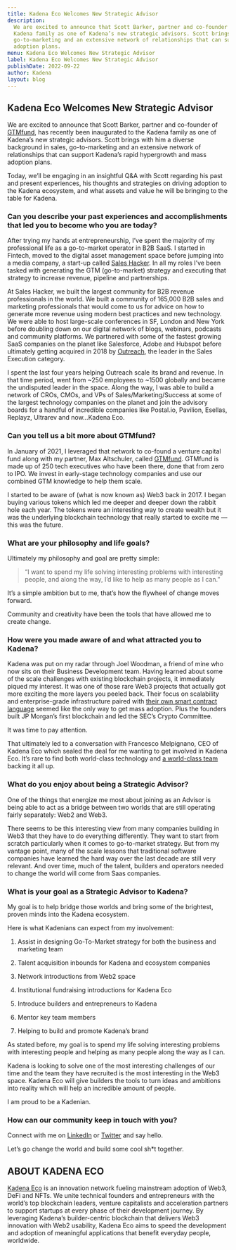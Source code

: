 ```yaml
---
title: Kadena Eco Welcomes New Strategic Advisor
description:
  We are excited to announce that Scott Barker, partner and co-founder of GTMfund, has recently been inaugurated to the
  Kadena family as one of Kadena’s new strategic advisors. Scott brings with him a diverse background in sales,
  go-to-marketing and an extensive network of relationships that can support Kadena’s rapid hypergrowth and mass
  adoption plans.
menu: Kadena Eco Welcomes New Strategic Advisor
label: Kadena Eco Welcomes New Strategic Advisor
publishDate: 2022-09-22
author: Kadena
layout: blog
---
```


## Kadena Eco Welcomes New Strategic Advisor

We are excited to announce that Scott Barker, partner and co-founder of [GTMfund](https://www.gtmfund.com/), has
recently been inaugurated to the Kadena family as one of Kadena’s new strategic advisors. Scott brings with him a
diverse background in sales, go-to-marketing and an extensive network of relationships that can support Kadena’s rapid
hypergrowth and mass adoption plans.

Today, we’ll be engaging in an insightful Q&A with Scott regarding his past and present experiences, his thoughts and
strategies on driving adoption to the Kadena ecosystem, and what assets and value he will be bringing to the table for
Kadena.

### Can you describe your past experiences and accomplishments that led you to become who you are today?

After trying my hands at entrepreneurship, I’ve spent the majority of my professional life as a go-to-market operator in
B2B SaaS. I started in Fintech, moved to the digital asset management space before jumping into a media company, a
start-up called [Sales Hacker](https://www.saleshacker.com/). In all my roles I’ve been tasked with generating the GTM
(go-to-market) strategy and executing that strategy to increase revenue, pipeline and partnerships.

At Sales Hacker, we built the largest community for B2B revenue professionals in the world. We built a community of
165,000 B2B sales and marketing professionals that would come to us for advice on how to generate more revenue using
modern best practices and new technology. We were able to host large-scale conferences in SF, London and New York before
doubling down on our digital network of blogs, webinars, podcasts and community platforms. We partnered with some of the
fastest growing SaaS companies on the planet like Salesforce, Adobe and Hubspot before ultimately getting acquired in
2018 by [Outreach](https://www.outreach.io/), the leader in the Sales Execution category.

I spent the last four years helping Outreach scale its brand and revenue. In that time period, went from ~250 employees
to ~1500 globally and became the undisputed leader in the space. Along the way, I was able to build a network of CROs,
CMOs, and VPs of Sales/Marketing/Success at some of the largest technology companies on the planet and join the advisory
boards for a handful of incredible companies like Postal.io, Pavilion, Esellas, Replayz, Ultrarev and now…Kadena Eco.

### Can you tell us a bit more about GTMfund?

In January of 2021, I leveraged that network to co-found a venture capital fund along with my partner, Max Altschuler,
called [GTMfund](https://www.gtmfund.com/). GTMfund is made up of 250 tech executives who have been there, done that
from zero to IPO. We invest in early-stage technology companies and use our combined GTM knowledge to help them scale.

I started to be aware of (what is now known as) Web3 back in 2017. I began buying various tokens which led me deeper and
deeper down the rabbit hole each year. The tokens were an interesting way to create wealth but it was the underlying
blockchain technology that really started to excite me — this was the future.

### What are your philosophy and life goals?

Ultimately my philosophy and goal are pretty simple:

> “I want to spend my life solving interesting problems with interesting people, and along the way, I’d like to help as
> many people as I can.”

It’s a simple ambition but to me, that’s how the flywheel of change moves forward.

Community and creativity have been the tools that have allowed me to create change.

### How were you made aware of and what attracted you to Kadena?

Kadena was put on my radar through Joel Woodman, a friend of mine who now sits on their Business Development team.
Having learned about some of the scale challenges with existing blockchain projects, it immediately piqued my interest.
It was one of those rare Web3 projects that actually got more exciting the more layers you peeled back. Their focus on
scalability and enterprise-grade infrastructure paired with
[their own smart contract language](https://medium.com/kadena-io/from-haskell-to-pact-my-journey-in-code-toward-a-more-stable-and-secure-environment-for-b06e9e3916fb)
seemed like the only way to get mass adoption. Plus the founders built JP Morgan’s first blockchain and led the SEC’s
Crypto Committee.

It was time to pay attention.

That ultimately led to a conversation with Francesco Melpignano, CEO of Kadena Eco which sealed the deal for me wanting
to get involved in Kadena Eco. It’s rare to find both world-class technology and
[a world-class team](https://kadena.io/about/) backing it all up.

### What do you enjoy about being a Strategic Advisor?

One of the things that energize me most about joining as an Advisor is being able to act as a bridge between two worlds
that are still operating fairly separately: Web2 and Web3.

There seems to be this interesting view from many companies building in Web3 that they have to do everything
differently. They want to start from scratch particularly when it comes to go-to-market strategy. But from my vantage
point, many of the scale lessons that traditional software companies have learned the hard way over the last decade are
still very relevant. And over time, much of the talent, builders and operators needed to change the world will come from
Saas companies.

### What is your goal as a Strategic Advisor to Kadena?

My goal is to help bridge those worlds and bring some of the brightest, proven minds into the Kadena ecosystem.

Here is what Kadenians can expect from my involvement:

1.  Assist in designing Go-To-Market strategy for both the business and marketing team

2.  Talent acquisition inbounds for Kadena and ecosystem companies

3.  Network introductions from Web2 space

4.  Institutional fundraising introductions for Kadena Eco

5.  Introduce builders and entrepreneurs to Kadena

6.  Mentor key team members

7.  Helping to build and promote Kadena’s brand

As stated before, my goal is to spend my life solving interesting problems with interesting people and helping as many
people along the way as I can.

Kadena is looking to solve one of the most interesting challenges of our time and the team they have recruited is the
most interesting in the Web3 space. Kadena Eco will give builders the tools to turn ideas and ambitions into reality
which will help an incredible amount of people.

I am proud to be a Kadenian.

### How can our community keep in touch with you?

Connect with me on [LinkedIn](https://www.linkedin.com/in/ssbarker/) or [Twitter](https://twitter.com/scottbGTM) and say
hello.

Let’s go change the world and build some cool sh\*t together.

## ABOUT KADENA ECO

[Kadena Eco](https://medium.com/kadena-io/kadena-eco-grants-e5368b4f4c3a) is an innovation network fueling mainstream
adoption of Web3, DeFi and NFTs. We unite technical founders and entrepreneurs with the world’s top blockchain leaders,
venture capitalists and acceleration partners to support startups at every phase of their development journey. By
leveraging Kadena’s builder-centric blockchain that delivers Web3 innovation with Web2 usability, Kadena Eco aims to
speed the development and adoption of meaningful applications that benefit everyday people, worldwide.
